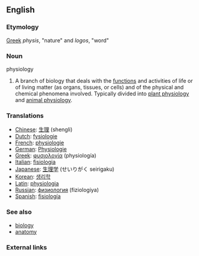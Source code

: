 {{wikipedia}}
==English==

===Etymology===
[[w:Greek language|Greek]] ''physis'', "nature" and ''logos'', "word"

===Noun===
;physiology
#A branch of biology that deals with the [[function]]s and activities of life or of living matter (as organs, tissues, or cells) and of the physical and chemical phenomena involved.  Typically divided into [[plant physiology]] and [[animal physiology]].

===Translations===
*[[Chinese]]: [[生理]] (shengli)
*[[Dutch]]: [[fysiologie]]
*[[French]]: [[physiologie]]
*[[German]]: [[Physiologie]]
*[[Greek]]: [[φυσιολογία]] (physiología)
*[[Italian]]: [[fisiologia]]
*[[Japanese]]: [[生理学]] (せいりがく seirigaku)
*[[Korean]]: [[생리학]]
*[[Latin]]: [[physiologia]]
*[[Russian]]: [[физиология]] (fiziologiya)
*[[Spanish]]: [[fisiología]]

===See also===
*[[biology]]
*[[anatomy]]

===External links===
{{pedialite}}